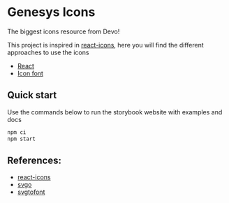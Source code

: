
<Meta title="Introduction" />

# Genesys Icons

The biggest icons resource from Devo!

This project is inspired in [react-icons](https://react-icons.github.io/react-icons/),
here you will find the different approaches to use the icons

- [React](?path=/story/react-usage--page)
- [Icon font](?path=/story/font-usage--page)

## Quick start

Use the commands below to run the storybook website with examples and docs

```js
npm ci
npm start
```

## References:

- [react-icons](https://react-icons.github.io/react-icons/)
- [svgo](https://www.npmjs.com/package/svgo)
- [svgtofont](https://www.npmjs.com/package/svgtofont)
